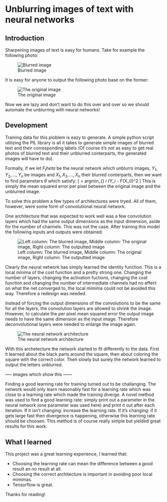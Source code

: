 

# Unblurring images of text with neural networks

## Introduction

Sharpening images of text is easy for humans. Take for example the following photo:

![Blurred image](set_1_train284.png)

It is easy for anyone to output the following photo base on the former:

![The original image](set_1_label284.png)

Now we are lazy and don't want to do this over and over so we should 
automate the unblurring with neural networks!


## Development

Training data for this ploblem is eazy to generate.
A simple python script utilizing the PIL library
is all it takes to generate simple images of blurred text and their corresponding labels
(Of course it's not as easy to get real photos of blurred text and their
unblurred conterparts, the generated images will have to do).

Formally, if we
let $F_theta$ be the neural network which unblurrs images,
$Y_1,Y_2,...,Y_n$ be images and $X_1,X_2,...,X_n$ their blurred conterparts,
then we want to find parameters $\theta$ which satisfy:
\[
	\theta = argmin_{\gamma} \frac{1}{n} \sum_i (Y_i - F_\gamma(X_i))^2
\]
This is simply the mean squared error per pixel between the original image and
the unblurred image.

To solve this problem a few types of architectures were tryed.
All of them, however, were some form of convolutional neural network.

One architecture that was expected to work well was a few convolution layers 
which had the same output dimensions as the input dimension, aside for the number
of channels. This was not the case. After training this model the following
inputs and outputs were obtained:

![Left column: The blurred image, Middle column: The original image, Right column: The outputted image](iter3100.png)

Clearly the neural network has simply learned the identity function. This is a 
local minima of the cost function and a pretty strong one.
Changing the number of
layers, changing the activation fuctions, changing the cost function and 
changing the number of intermediate channels had no effect on what the net converged to,
the local mimima could not be avoided this way.
Therefore a redesign was needed.


Instead of forcing the output dimensions of the convolutions to be the same
for all the layers, the convolution layers are allowed to shrink the
image. However, to calculate the per pixel mean squared error the output image 
needs to have the same dimension 
as the input image. Therefore deconvolutional layers were needed to 
enlarge the image again.

![The neural network architecture](architecture.png)

With this archetecture the network started to fit differently to the data. 
First it learned about the
black parts around the square, then about coloring the square with the correct color.
Then slowly but surely the network learned to output the letters unblurred.

----- images which show this ------


Finding a good learning rate for training turned out to be challanging.
The network would only learn reasonably fast for a learning rate which was
close to a learning rate which made the training diverge. 
A novel method was used to find a good learning rate: simply print out a parameter in 
the neural network (one parameter was used here) and print it out after each iteration.
If it isn't changing: increase the learning rate. If it's changing: if it gets large 
fast then divergence is happening, otherwise this learning rate should be choosen.
This method is of course really simple but yielded great results for this work.


## What I learned

This project was a great learning experience, I learned that:

* Choosing the learning rate can mean the difference between a good result an no result at all.
* Choosing the correct architecture is important in avoiding poor local mimimas.
* Tensorflow is great.

Thanks for reading!









